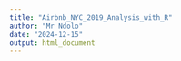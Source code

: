 ```yaml
---
title: "Airbnb_NYC_2019_Analysis_with_R"
author: "Mr Ndolo"
date: "2024-12-15"
output: html_document
---
```


